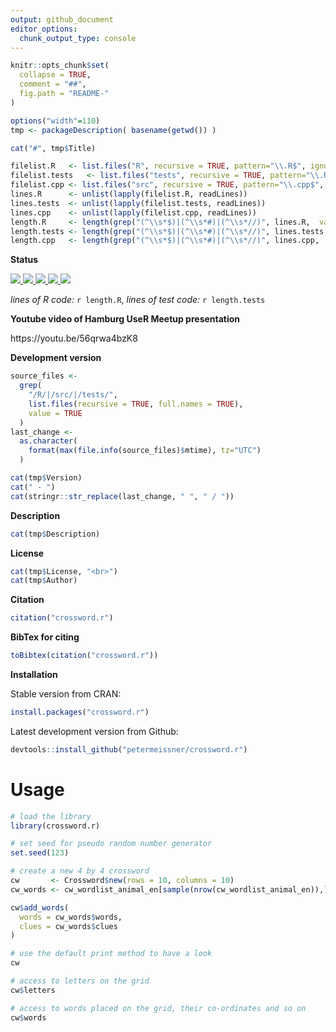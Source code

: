 ```yaml
---
output: github_document
editor_options: 
  chunk_output_type: console
---
```



```r
knitr::opts_chunk$set(
  collapse = TRUE,
  comment = "##",
  fig.path = "README-"
)
```


```r
options("width"=110)
tmp <- packageDescription( basename(getwd()) )
```

```r
cat("#", tmp$Title)
```



```r
filelist.R   <- list.files("R", recursive = TRUE, pattern="\\.R$", ignore.case = TRUE, full.names = TRUE)
filelist.tests   <- list.files("tests", recursive = TRUE, pattern="\\.R$", ignore.case = TRUE, full.names = TRUE)
filelist.cpp <- list.files("src", recursive = TRUE, pattern="\\.cpp$", ignore.case = TRUE, full.names = TRUE)
lines.R      <- unlist(lapply(filelist.R, readLines))
lines.tests  <- unlist(lapply(filelist.tests, readLines))
lines.cpp    <- unlist(lapply(filelist.cpp, readLines))
length.R     <- length(grep("(^\\s*$)|(^\\s*#)|(^\\s*//)", lines.R,  value = TRUE, invert = TRUE))
length.tests <- length(grep("(^\\s*$)|(^\\s*#)|(^\\s*//)", lines.tests,  value = TRUE, invert = TRUE))
length.cpp   <- length(grep("(^\\s*$)|(^\\s*#)|(^\\s*//)", lines.cpp,  value = TRUE, invert = TRUE))
```




**Status**

<a href="https://travis-ci.org/petermeissner/crossword.r">
<img src="https://api.travis-ci.org/petermeissner/crossword.r.svg?branch=master">
<a/>
<a href="https://cran.r-project.org/package=crossword.r">
<img src="http://www.r-pkg.org/badges/version/crossword.r">
</a>
<a href="https://codecov.io/gh/petermeissner/crossword.r/branch/master">
<img src="https://codecov.io/gh/petermeissner/crossword.r/branch/master/graph/badge.svg">
</a>
<a href="https://r-pkg.org/maint/retep.meissner@gmail.com">
<img src="http://cranlogs.r-pkg.org/badges/grand-total/crossword.r">
</a>
<a href="https://r-pkg.org/maint/retep.meissner@gmail.com">
<img src="http://cranlogs.r-pkg.org/badges/crossword.r">
</a>


*lines of R code:* `r length.R`, *lines of test code:* `r length.tests`


**Youtube video of Hamburg UseR Meetup presentation** 

https://youtu.be/56qrwa4bzK8



**Development version**

```r
source_files <- 
  grep(
    "/R/|/src/|/tests/",
    list.files(recursive = TRUE, full.names = TRUE), 
    value = TRUE
  )
last_change <- 
  as.character(
    format(max(file.info(source_files)$mtime), tz="UTC")
  )
```


```r
cat(tmp$Version)
cat(" - ")
cat(stringr::str_replace(last_change, " ", " / "))
```

**Description**

```r
cat(tmp$Description)
```


**License**

```r
cat(tmp$License, "<br>")
cat(tmp$Author)
```




**Citation**


```r
citation("crossword.r")
```

**BibTex for citing**

```r
toBibtex(citation("crossword.r"))
```



**Installation**

Stable version from CRAN:

```r
install.packages("crossword.r")
```


Latest development version from Github:

```r
devtools::install_github("petermeissner/crossword.r")
```






# Usage

```r
# load the library
library(crossword.r)

# set seed for pseudo random number generator
set.seed(123)

# create a new 4 by 4 crossword
cw       <- Crossword$new(rows = 10, columns = 10)
cw_words <- cw_wordlist_animal_en[sample(nrow(cw_wordlist_animal_en)),]

cw$add_words(
  words = cw_words$words,
  clues = cw_words$clues
)
```


```r
# use the default print method to have a look
cw
```


```r
# access to letters on the grid
cw$letters

# access to words placed on the grid, their co-ordinates and so on
cw$words
```






